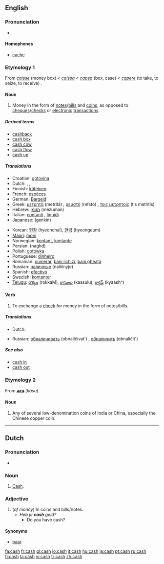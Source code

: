 ==English==

===Pronunciation===
*{{IPA|/kæʃ/}}
*:{{rhymes|æʃ}}

====Homophones====
* [[cache]]

===Etymology 1===
From {{MF.}} ''[[caisse]]'' (money box) < {{Pr.}} ''[[caissa]]'' < {{L.}} ''[[capsa]]'' (box, case) < ''[[capere]]'' (to take, to seize, to receive) {{proto|Indo-European|kap-|to grasp}}.

====Noun====
{{en-noun|-}}

# Money in the form of [[note]]s/[[bill]]s and [[coin]]s, as opposed to [[cheque]]s/[[check]]s or [[electronic]] [[transaction]]s.

=====Derived terms=====
*[[cashback]]
*[[cash box]]
*[[cash cow]]
*[[cash flow]]
*[[cash up]]

=====Translations=====
{{trans-top|money in the form of notes/bills and coins}}
*Croatian: [[gotovina]] {{f}}
*Dutch: {{t|nl|contanten|p}}, {{t|nl|cash|m}}, {{t|nl|baar}} {{t|nl|geld|n}}
*Finnish: [[käteinen]]
*French: [[espèces]] {{fpl}}
*German: [[Bargeld]] {{n}}
*Greek: [[μετρητά]] (metritá) {{n}} {{p}}, [[ρευστό]] (refstó) {{n}}, [[τοις μετρητοίς]] (tis metritís)
*Hebrew: [[מזומן]] (mezuman) {{m}}
*Italian: [[contanti]] {{mpl}}, [[liquidi]] {{mpl}}
*Japanese: {{t|sc=JAchar|ja|現金}} (genkin)
{{trans-mid}}
*Korean: [[현찰]] (hyeonchal), [[현금]] (hyeongeum)
*[[Maori]]: [[moni]]
*Norwegian: [[kontant]], [[kontante]] {{p}} {{g|Norwegian}}
*Persian: {{FAchar|[[نقد]]}} (naghd)
*Polish: [[gotówka]] {{f}}
*Portuguese: [[dinheiro]] {{m}}
*Romanian: [[numerar]], [[bani lichizi]], [[bani gheaţă]] {{g|Romanian}}
*Russian: [[наличные]] (nalíčnyje) {{mpl}}
*Spanish: [[efectivo]] {{m}}
*Swedish: [[kontanter]] {{c}}
*[[Telugu]]: [[రొక్కం]] (rokkaM), [[కాసులు]] (kaasulu), [[క్యాష్]] (kyaash^)
{{trans-bottom}}

====Verb====
{{en-verb|cash|es}}

# To exchange a [[check]] for money in the form of notes/bills.

=====Translations=====
{{trans-top|exchange a check for money}}
*Dutch: {{t|nl|innen}}
{{trans-mid}}
*Russian: [[обналичивать]] (obnalíčivat') {{impf}}, [[обналичить]] (obnalíčit') {{pf}}
{{trans-bottom}}

=====See also=====
*[[cash in]]
*[[cash out]]

===Etymology 2===
From {{Tamil.}} '''[[காசு]]''' (''kāsu'').

====Noun====
{{en-noun|cash}}

# Any of several low-denomination coins of India or China, especially the Chinese copper coin.

----

==Dutch==

===Pronunciation===
* {{IPA|/kæʃ/}}

===Noun===
{{nl-noun2|mf|-|-}}

# [[#English|Cash]].

===Adjective===
{{nl-adj|infl=cash|-|-|-}}

# (''of money'') In coins and bills/notes.
#* ''Heb je '''cash''' geld?''
#** Do you have cash?

====Synonyms====
* [[baar#Dutch|baar]]

[[fa:cash]]
[[fr:cash]]
[[gl:cash]]
[[io:cash]]
[[it:cash]]
[[hu:cash]]
[[ja:cash]]
[[pt:cash]]
[[ru:cash]]
[[fi:cash]]
[[ta:cash]]
[[vi:cash]]
[[tr:cash]]
[[zh:cash]]